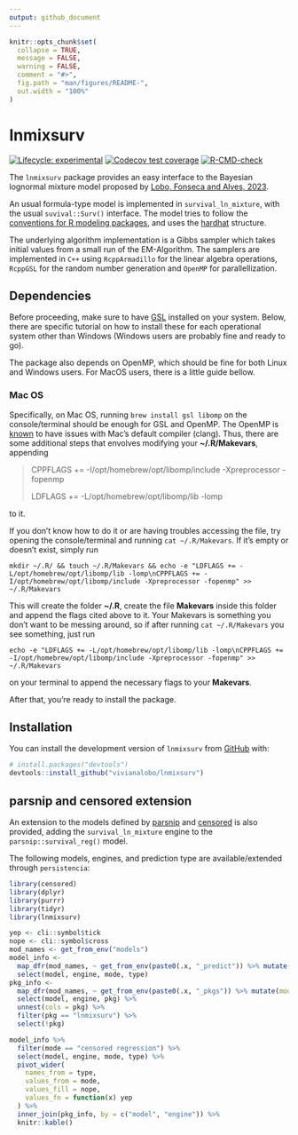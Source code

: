 ```yaml
---
output: github_document
---
```


<!-- README.md is generated from README.Rmd. Please edit that file -->

```r
knitr::opts_chunk$set(
  collapse = TRUE,
  message = FALSE,
  warning = FALSE,
  comment = "#>",
  fig.path = "man/figures/README-",
  out.width = "100%"
)
```

# lnmixsurv

<!-- badges: start -->
[![Lifecycle: experimental](https://img.shields.io/badge/lifecycle-experimental-orange.svg)](https://lifecycle.r-lib.org/articles/stages.html#experimental)
[![Codecov test coverage](https://codecov.io/gh/vitorcapdeville/persistencia/branch/master/graph/badge.svg)](https://app.codecov.io/gh/vitorcapdeville/persistencia?branch=master)
[![R-CMD-check](https://github.com/vivianalobo/lnmixsurv/actions/workflows/R-CMD-check.yaml/badge.svg)](https://github.com/vivianalobo/lnmixsurv/actions/workflows/R-CMD-check.yaml)
<!-- badges: end -->

The `lnmixsurv` package provides an easy interface to the Bayesian lognormal mixture model proposed by [Lobo, Fonseca and Alves, 2023](https://www.cambridge.org/core/journals/annals-of-actuarial-science/article/abs/lapse-risk-modeling-in-insurance-a-bayesian-mixture-approach/EDA511D313959D9A4040C51289A29B4A). 

An usual formula-type model is implemented in `survival_ln_mixture`, with the usual `suvival::Surv()` interface.
The model tries to follow the [conventions for R modeling packages](https://tidymodels.github.io/model-implementation-principles/),
and uses the [hardhat](https://hardhat.tidymodels.org/) structure.

The underlying algorithm implementation is a Gibbs sampler which takes initial values from a small run of the EM-Algorithm. The samplers are implemented in `C++` using `RcppArmadillo` for the linear algebra operations, `RcppGSL` for the random number generation and `OpenMP` for parallellization.

## Dependencies
Before proceeding, make sure to have [GSL](https://www.gnu.org/software/gsl/) installed on your system. Below, there are specific tutorial on how to install these for each operational system other than Windows (Windows users are probably fine and ready to go).

The package also depends on OpenMP, which should be fine for both Linux and Windows users. For MacOS users, there is a little guide bellow.

### Mac OS
Specifically, on Mac OS, running `brew install gsl libomp` on the console/terminal should be enough for GSL and OpenMP. The OpenMP is [known](https://github.com/Rdatatable/data.table) to have issues with Mac's default compiler (clang). Thus, there are some additional steps that envolves modifying your **~/.R/Makevars**, appending

> CPPFLAGS += -I/opt/homebrew/opt/libomp/include -Xpreprocessor -fopenmp
>
> LDFLAGS += -L/opt/homebrew/opt/libomp/lib -lomp

to it.

If you don't know how to do it or are having troubles accessing the file, try opening the console/terminal and running `cat ~/.R/Makevars`. If it's empty or doesn't exist, simply run

    mkdir ~/.R/ && touch ~/.R/Makevars && echo -e "LDFLAGS += -L/opt/homebrew/opt/libomp/lib -lomp\nCPPFLAGS += -I/opt/homebrew/opt/libomp/include -Xpreprocessor -fopenmp" >> ~/.R/Makevars
  
This will create the folder **~/.R**, create the file **Makevars** inside this folder and append the flags cited above to it. Your Makevars is something you don't want to be messing around, so if after running `cat ~/.R/Makevars` you see something, just run

    echo -e "LDFLAGS += -L/opt/homebrew/opt/libomp/lib -lomp\nCPPFLAGS += -I/opt/homebrew/opt/libomp/include -Xpreprocessor -fopenmp" >> ~/.R/Makevars

on your terminal to append the necessary flags to your **Makevars**.

After that, you're ready to install the package. 

## Installation
You can install the development version of `lnmixsurv` from [GitHub](https://github.com/) with:

``` r
# install.packages("devtools")
devtools::install_github("vivianalobo/lnmixsurv")
```

## parsnip and censored extension

An extension to the models defined by [parsnip](https://parsnip.tidymodels.org/index.html) and [censored](https://censored.tidymodels.org/articles/examples.html)
is also provided, adding the `survival_ln_mixture` engine to the `parsnip::survival_reg()` model.

The following models, engines, and prediction type are available/extended through `persistencia`:

```r
library(censored)
library(dplyr)
library(purrr)
library(tidyr)
library(lnmixsurv)

yep <- cli::symbol$tick
nope <- cli::symbol$cross
mod_names <- get_from_env("models")
model_info <-
  map_dfr(mod_names, ~ get_from_env(paste0(.x, "_predict")) %>% mutate(model = .x)) %>%
  select(model, engine, mode, type)
pkg_info <-
  map_dfr(mod_names, ~ get_from_env(paste0(.x, "_pkgs")) %>% mutate(model = .x)) %>%
  select(model, engine, pkg) %>%
  unnest(cols = pkg) %>%
  filter(pkg == "lnmixsurv") %>%
  select(!pkg)

model_info %>%
  filter(mode == "censored regression") %>%
  select(model, engine, mode, type) %>%
  pivot_wider(
    names_from = type,
    values_from = mode,
    values_fill = nope,
    values_fn = function(x) yep
  ) %>%
  inner_join(pkg_info, by = c("model", "engine")) %>%
  knitr::kable()
```
